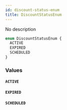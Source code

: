 ```yaml
---
id: discount-status-enum
title: DiscountStatusEnum
---
```


No description

```graphql
enum DiscountStatusEnum {
  ACTIVE
  EXPIRED
  SCHEDULED
}
```

### Values

#### `ACTIVE`

#### `EXPIRED`

#### `SCHEDULED`
